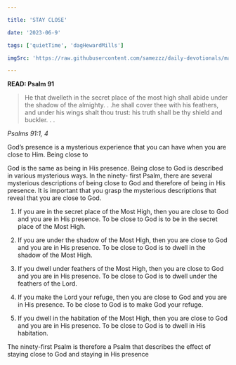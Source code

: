 ```yaml
---

title: 'STAY CLOSE'

date: '2023-06-9'

tags: ['quietTime', 'dagHewardMills']

imgSrc: 'https://raw.githubusercontent.com/samezzz/daily-devotionals/main/images/evangelist-dag.jpg'

---
```




**READ: Psalm 91**

>He that dwelleth in the secret place of the most high shall abide under the shadow of the almighty. . .he shall cover thee with his feathers, and under his wings shalt thou trust: his truth shall be thy shield and buckler. . . 

*Psalms 91:1, 4*

God’s presence is a mysterious experience that you can have when you are close to Him. Being close to 

God is the same as being in His presence. Being close to God is described in various mysterious ways. In the ninety- first Psalm, there are several mysterious descriptions of being close to God and therefore of being in His presence. It is important that you grasp the mysterious descriptions that reveal that you are close to God. 

1. If you are in the secret place of the Most High, then you are close to God and you are in His presence. To be close to God is to be in the secret place of the Most High.

2. If you are under the shadow of the Most High, then you are close to God and you are in His presence. To be close to God is to dwell in the shadow of the Most High. 

3. If you dwell under feathers of the Most High, then you are close to God and you are in His presence. To be close to God is to dwell under the feathers of the Lord. 

4. If you make the Lord your refuge, then you are close to God and you are in His presence. To be close to God is to make God your refuge. 

5. If you dwell in the habitation of the Most High, then you are close to God and you are in His presence. To be close to God is to dwell in His habitation. 

The ninety-first Psalm is therefore a Psalm that describes the effect of staying close to God and staying in His presence
